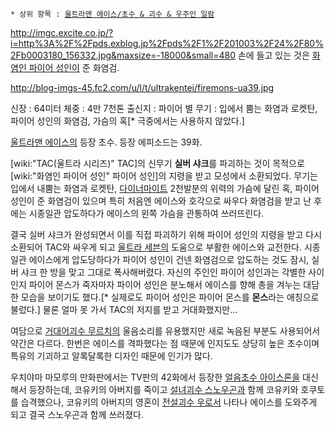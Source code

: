  * 상위 항목 : [[울트라맨 에이스/초수 & 괴수 & 우주인 일람]]

http://imgc.excite.co.jp/?i=http%3A%2F%2Fpds.exblog.jp%2Fpds%2F1%2F201003%2F24%2F80%2Fb0003180_156332.jpg&maxsize=-18000&small=480
손에 들고 있는 것은 [[화염인 파이어 성인]]이 준 화염검.

http://blog-imgs-45.fc2.com/u/l/t/ultrakentei/firemons-ua39.jpg

신장 : 64미터
체중 : 4만 7천톤
출신지 : 파이어 별
무기 : 입에서 뿜는 화염과 로켓탄, 파이어 성인의 화염검, 가슴의 혹[* 극중에서는 사용하지 않았다.]

[[울트라맨 에이스]]의 등장 초수. 등장 에피소드는 39화.

[wiki:"TAC(울트라 시리즈)" TAC]의 신무기 '''실버 샤크'''를 파괴하는 것이 목적으로 [wiki:"화염인 파이어 성인" 파이어 성인]의 지령을 받고 모성에서 소환되었다. 무기는 입에서 내뿜는 화염과 로켓탄, [[다이너마이트]] 2천발분의 위력의 가슴에 달린 혹, 파이어 성인이 준 화염검이 있으며 특히 처음엔 에이스와 호각으로 싸우다 화염검을 받고 난 후에는 시종일관 압도하다가 에이스의 왼쪽 가슴을 관통하여 쓰러뜨린다.

결국 실버 샤크가 완성되면서 이를 직접 파괴하기 위해 파이어 성인의 지령을 받고 다시 소환되어 TAC와 싸우게 되고 [[울트라 세븐]]의 도움으로 부활한 에이스와 교전한다. 시종일관 에이스에게 압도당하다가 파이어 성인이 건넨 화염검으로 압도하는 것도 잠시, 실버 샤크 한 방을 맞고 그대로 폭사해버렸다. 자신의 주인인 파이어 성인과는 각별한 사이인지 파이어 몬스가 죽자마자 파이어 성인은 분노해서 에이스를 향해 총을 겨누는 대담한 모습을 보이기도 했다.[* 실제로도 파이어 성인은 파이어 몬스를 '''몬스'''라는 애칭으로 불렀다.] 물론 얼마 못 가서 TAC의 저지를 받고 거대화했지만...

여담으로 [[거대어괴수 무르치]]의 울음소리를 유용했지만 새로 녹음된 부분도 사용되어서 약간은 다르다. 한번은 에이스를 격파했다는 점 때문에 인지도도 상당히 높은 초수이며 특유의 기괴하고 알록달록한 디자인 때문에 인기가 많다.

우치야마 마모루의 만화판에서는 TV판의 42화에서 등장한 [[얼음초수 아이스론]]을 대신해서 등장하는데, 코유키의 아버지를 죽이고 [[설녀괴수 스노우곤]]과 함께 코유키와 호쿠토를 습격했으나, 코유키의 아버지의 영혼이 [[전설괴수 우]]로서 나타나 에이스를 도와주게 되고 결국 스노우곤과 함께 쓰러졌다.
